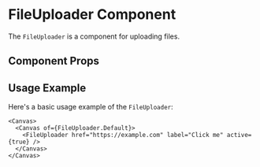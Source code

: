 

<Meta of={FileUploader} />

# FileUploader Component

The `FileUploader` is a component for uploading files.

## Component Props

<Canvas of={FileUploader.Default} />

<Controls />

## Usage Example

Here's a basic usage example of the `FileUploader`:

```tsx
<Canvas>
  <Canvas of={FileUploader.Default}>
    <FileUploader href="https://example.com" label="Click me" active={true} />
  </Canvas>
</Canvas>
```
